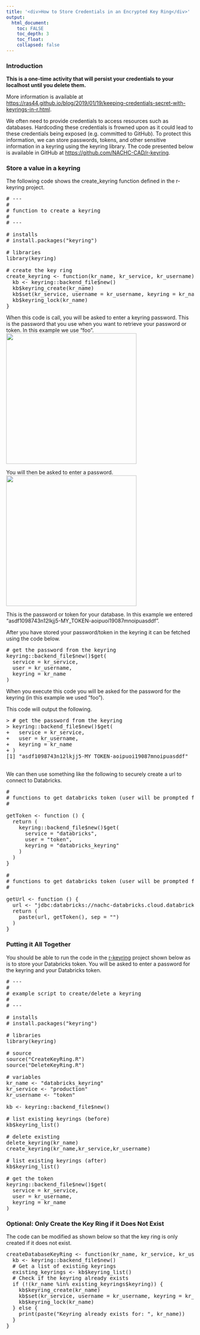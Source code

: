 ---
title: '<div>How to Store Credentials in an Encrypted Key Ring</div>'
output:
  html_document:
    toc: FALSE
    toc_depth: 3
    toc_float:
    collapsed: false
---

<h3>Introduction</h3>
<b>This is a one-time activity that will persist your credentials to your localhost until you delete them.</b> 
<br/>
<p>
More information is available at 
<a href="https://ras44.github.io/blog/2019/01/19/keeping-credentials-secret-with-keyrings-in-r.html">https://ras44.github.io/blog/2019/01/19/keeping-credentials-secret-with-keyrings-in-r.html</a>. 
</p>
We often need to provide credentials to access resources such as databases. 
Hardcoding these credentials is frowned upon as it could lead to these credentials being exposed 
(e.g. committed to GitHub). 
To protect this information, we can store passwords, tokens, and other sensitive information in a keyring 
using the keyring library. 
The code presented below is available in GitHub at 
<a href="https://github.com/NACHC-CAD/r-keyring">https://github.com/NACHC-CAD/r-keyring</a>.

<h3>Store a value in a keyring</h3>
The following code shows the create_keyring function defined in the r-keyring project. 

<pre class="r">
# ---
#
# function to create a keyring
#
# ---

# installs
# install.packages("keyring")

# libraries
library(keyring)

# create the key ring
create_keyring <- function(kr_name, kr_service, kr_username) {
  kb <- keyring::backend_file$new()
  kb$keyring_create(kr_name)
  kb$set(kr_service, username = kr_username, keyring = kr_name)
  kb$keyring_lock(kr_name)
}
</pre>

When this code is call, you will be asked to enter a keyring password. 
This is the password that you use when you want to retrieve your password or token. 
In this example we use "foo". 
<br/>
<img width="350px" src="./img/gen-dev/keyring/01-keyring-password.png" />
<br/>

You will then be asked to enter a password. 
<br/>
<img width="350px" src="./img/gen-dev/keyring/02-user-password.png" />
<br/>

This is the password or token for your database. 
In this example we entered "asdf1098743n12lkjj5-MY_TOKEN-aoipuoi19087mnoipuasddf".
<br/>

After you have stored your password/token in the keyring it can be fetched using the code below. 
<pre class="r">
# get the password from the keyring
keyring::backend_file$new()$get(
  service = kr_service,
  user = kr_username,
  keyring = kr_name
)
</pre>
When you execute this code you will be asked for the password for the keyring (in this example we used "foo"). 

This code will output the following. 
<pre class="r">
&gt; # get the password from the keyring
&gt; keyring::backend_file$new()$get(
+   service = kr_service,
+   user = kr_username,
+   keyring = kr_name
+ )
[1] "asdf1098743n12lkjj5-MY_TOKEN-aoipuoi19087mnoipuasddf"
</pre>
<br/>
We can then use something like the following to securely create a url to connect to Databricks. 
<pre class="r">
#
# functions to get databricks token (user will be prompted for keyring password)
#

getToken <- function () {
  return (
    keyring::backend_file$new()$get(
      service = "databricks",
      user = "token",
      keyring = "databricks_keyring"
    )
  )
}

#
# functions to get databricks token (user will be prompted for keyring password)
#

getUrl <- function () {
  url <- "jdbc:databricks://nachc-databricks.cloud.databricks.com:443/default;transportMode=http;ssl=1;httpPath=sql/protocolv1/o/3956472157536757/0123-223459-leafy532;AuthMech=3;UseNativeQuery=1;UID=token;PWD="
  return (
    paste(url, getToken(), sep = "")
  )  
}
</pre>

<h3>Putting it All Together</h3>
You should be able to run the code in the 
<a href="">r-keyring</a> project shown below as is to store your Databricks token. 
You will be asked to enter a password for the keyring and your Databricks token. 
<br/>

<pre>
# ---
#
# example script to create/delete a keyring
#
# ---

# installs
# install.packages("keyring")

# libraries
library(keyring)

# source 
source("CreateKeyRing.R")
source("DeleteKeyRing.R")

# variables
kr_name <- "databricks_keyring"
kr_service <- "production"
kr_username <- "token"

kb <- keyring::backend_file$new()

# list existing keyrings (before)
kb$keyring_list()

# delete existing
delete_keyring(kr_name)
create_keyring(kr_name,kr_service,kr_username)

# list existing keyrings (after)
kb$keyring_list()

# get the token
keyring::backend_file$new()$get(
  service = kr_service,
  user = kr_username,
  keyring = kr_name
)
</pre>

<h3>Optional: Only Create the Key Ring if it Does Not Exist</h3>

<p>
  The code can be modified as shown below so that the key ring is only created if it does not exist. 
</p>

<pre class="r">
createDatabaseKeyRing <- function(kr_name, kr_service, kr_username) {
  kb <- keyring::backend_file$new()
  # Get a list of existing keyrings
  existing_keyrings <- kb$keyring_list()
  # Check if the keyring already exists
  if (!(kr_name %in% existing_keyrings$keyring)) {
    kb$keyring_create(kr_name)
    kb$set(kr_service, username = kr_username, keyring = kr_name)
    kb$keyring_lock(kr_name)
  } else {
    print(paste("Keyring already exists for: ", kr_name))
  }
}
</pre>

